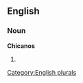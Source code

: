 ==English==

===Noun===
'''Chicanos''' {{p}}

# {{plural of|[[Chicano]]}}

[[Category:English plurals]]